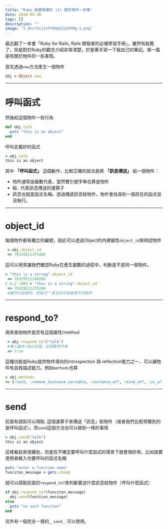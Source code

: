 ```yaml
---
title: "Ruby 我要搞懂你 (1) 關於物件一些事"
date: 2018-05-30
tags: []
description: ""
image: "1_UnctVcitvTYUHqSZiSXFMg-1.png"
---
```


最近翻了一本書「Ruby for Rails, Rails 開發者的必備學習手冊」，雖然有點舊了，但是對於Ruby的觀念介紹非常清楚，於是著手寫一下我自己的筆記。第一篇是有關於物件的一些事情。

首先透過`new`方法產生一個物件

```ruby
obj = Object.new
```

  

* * *

# 呼叫函式

然後給這個物件一些行為

```ruby
def obj.talk
  puts "this is an object"
end
```

呼叫定義好的函式

```ruby
> obj.talk
this is an object
```

其中 **「呼叫函式」** 這個動作，比較正確的說法是將 **「訊息傳送」** 給一個物件：

*   物件通常由變數代表，當然雙引號字串也算是物件
*   點`.` 代表訊息傳送的運算子
*   訊息也就是函式名稱。透過傳遞訊息給物件，物件會找尋到一個存在的函式並且執行。

* * *

# object\_id

每個物件都有獨立的編號，因此可以透過Object的內建屬性`object_id`來辨認物件

```ruby
 > obj.object_id
 => 70329511374480
```

這可以用來讓我們確認Ruby在產生變數的過程中，判斷是不是同一個物件。

```ruby
> "this is a string".object_id
 => 70329511299260
2.4.2 :009 > "this is a string".object_id
 => 70329511270200
 #雖然內容相同，但每次""產生的字串都是不同物件
```

* * *

# respond\_to?

用來查詢物件是否有這個屬性/method

```ruby
 > obj.respond_to?("talk")
 #傳入屬性/函式名稱，記得要用字串
 => true
```

這種功能是Ruby提供物件導向的introspection 與 reflection能力之一，可以讓物件有自我描述能力。例如`methods`也算

```ruby
> obj.methods
=> [:talk, :remove_instance_variable, :instance_of?, :kind_of?, :is_a?, :tap, :public_send, :singleton_method, ]#省略了一些...
```

* * *

# send

前面有說到可以用點`.`這個運算子來傳送「訊息」給物件（或者我們比較常聽到的是呼叫函式）。而`send`這個方法也可以做到一樣的事情

```ruby
> obj.send("talk")
this is an object
```

這樣看起來很雞肋，但是在不確定要呼叫什麼函式的場景下就會很好用。比如說要使用者輸入你要呼叫的函式名稱

```ruby
puts "enter a function name"
funciton_message = gets.chomp
```

就可以搭配前面的`respond_to?`來判斷要送什麼訊息給物件（呼叫什麼函式）

```ruby
if obj.respond_to?(funciton_message)
  obj.send(function_message)
else
  puts "no such funciton"
end
```

另外有一個完全ㄧ樣的`__send__`可以使用。